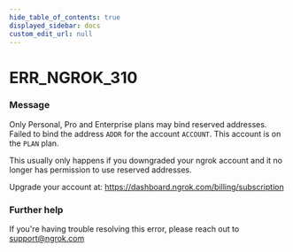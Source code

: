 ```yaml
---
hide_table_of_contents: true
displayed_sidebar: docs
custom_edit_url: null
---
```



# ERR_NGROK_310

### Message
Only Personal, Pro and Enterprise plans may bind reserved addresses.
Failed to bind the address `ADDR` for the account `ACCOUNT`.
This account is on the `PLAN` plan.

This usually only happens if you downgraded your ngrok account and it no
longer has permission to use reserved addresses.

Upgrade your account at: https://dashboard.ngrok.com/billing/subscription

### Further help
If you're having trouble resolving this error, please reach out to [support@ngrok.com](mailto:support@ngrok.com?subject=Help%20with%20ERR_NGROK_310)


<ErrorDetails error='err_ngrok_310' />
